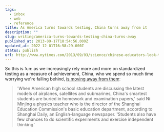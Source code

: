 ```yaml
---
tags:
  - inbox
  - web
  - reference
title: As America turns towards testing, China turns away from it
description: ""
slug: writing/america-turns-towards-testing-china-turns-away
published_at: 2013-09-17T18:54:56.000Z
updated_at: 2022-12-01T16:58:29.000Z
status: publish
url: http://www.nytimes.com/2013/09/03/science/chinese-educators-look-to-american-classrooms.html?_r=0
---
```

So this is fun: as we increasingly rely more and more on standardized testing as a measure of achievement, China, who we spend so much time worrying we're falling behind, [is moving away from them](http://www.nytimes.com/2013/09/03/science/chinese-educators-look-to-american-classrooms.html?_r=0):

> 'When American high school students are discussing the latest models of airplanes, satellites and submarines, China's smartest students are buried in homework and examination papers,' said Ni Minjing a physics teacher who is the director of the Shanghai Education Commission's basic education department, according to Shanghai Daily, an English-language newspaper. 'Students also have few chances to do scientific experiments and exercise independent thinking.'
